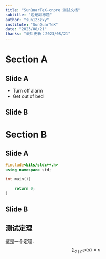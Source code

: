```yaml
---
title: "SunQuarTeX-cnpre 测试文档"
subtitle: "这是副标题"
author: "sun123zxy"
institute: "SunQuarTeX"
date: "2023/08/21"
thanks: "最后更新：2023/08/21"
---
```


# Section A

## Slide A

- Turn off alarm
- Get out of bed

## Slide B

# Section B

## Slide A

```c++
#include<bits/stdc++.h>
using namespace std;

int main(){

    return 0;
}
```

## Slide B

:::{#thm-test}

## 测试定理

这是一个定理．
$$
\sum_{d \mid n} \varphi(d) = n
$$
:::